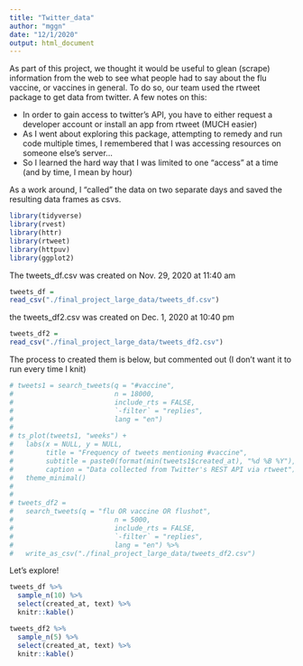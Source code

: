 ```yaml
---
title: "Twitter_data"
author: "mggn"
date: "12/1/2020"
output: html_document
---
```


As part of this project, we thought it would be useful to glean (scrape) information from the web to see what people had to say about the flu vaccine, or vaccines in general. To do so, our team used the rtweet package to get data from twitter. A few notes on this:

- In order to gain access to twitter's API, you have to either request a developer account or install an app from rtweet (MUCH easier)  
- As I went about exploring this package, attempting to remedy and run code multiple times, I remembered that I was accessing resources on someone else's server...  
- So I learned the hard way that I was limited to one "access" at a time (and by time, I mean by hour)

As a work around, I "called" the data on two separate days and saved the resulting data frames as csvs. 

```r
library(tidyverse)
library(rvest)
library(httr)
library(rtweet)
library(httpuv)
library(ggplot2)
```

The tweets_df.csv was created on Nov. 29, 2020 at 11:40 am

```r

tweets_df =
read_csv("./final_project_large_data/tweets_df.csv")


```

the tweets_df2.csv was created on Dec. 1, 2020 at 10:40 pm

```r

tweets_df2 =
read_csv("./final_project_large_data/tweets_df2.csv")

```

The process to created them is below, but commented out (I don't want it to run every time I knit)

```r
# tweets1 = search_tweets(q = "#vaccine",
#                         n = 18000,
#                         include_rts = FALSE,
#                         `-filter` = "replies",
#                         lang = "en")
# 
# ts_plot(tweets1, "weeks") +
#   labs(x = NULL, y = NULL,
#        title = "Frequency of tweets mentioning #vaccine",
#        subtitle = paste0(format(min(tweets1$created_at), "%d %B %Y"), " to ", format(max(tweets1$created_at),"%d %B %Y")),
#        caption = "Data collected from Twitter's REST API via rtweet") +
#   theme_minimal()
# 
# 
# tweets_df2 =
#   search_tweets(q = "flu OR vaccine OR flushot",
#                         n = 5000,
#                         include_rts = FALSE,
#                         `-filter` = "replies",
#                         lang = "en") %>%
#   write_as_csv("./final_project_large_data/tweets_df2.csv")

```



Let's explore!

```r
tweets_df %>%
  sample_n(10) %>%
  select(created_at, text) %>%
  knitr::kable()

```



```r
tweets_df2 %>%
  sample_n(5) %>%
  select(created_at, text) %>%
  knitr::kable()
```



